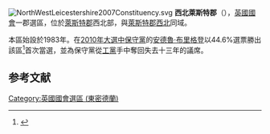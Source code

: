 [[File:NorthWestLeicestershire2007Constituency.svg|right]]
'''西北萊斯特郡'''（{{lang-en|North West Leicestershire}}），[[英國|英國]][[英國國會|國會]]一郡選區，位於[[萊斯特郡|萊斯特郡]]西北部，與[[萊斯特郡西北|萊斯特郡西北]]同域。

本區始設於1983年。在[[2010年英國大選|2010年大選中]][[保守黨_(英國)|保守黨]]的[[安德魯·布里格登|安德魯·布里格登]]以44.6%選票勝出該區<ref name="">{{cite news
|publisher=[[英國廣播公司|英國廣播公司]]
|date=2010年5月7日
|title=Election 2010/Constituency/North West Leicestershire
|url=http://news.bbc.co.uk/1/shared/election2010/results/constituency/d32.stm
|accessdate=2010年9月28日
|archive-date=2017年9月6日
|archive-url=https://web.archive.org/web/20170906042655/http://news.bbc.co.uk/1/shared/election2010/results/constituency/d32.stm
|dead-url=no
}}</ref>首次當選，並為保守黨從[[工黨_(英國)|工黨]]手中奪回失去十三年的議席。

==参考文献==
<div class="references-small">
<references></references>
</div>

{{DEFAULTSORT:North West Leicestershire (UK Parliament constituency)}}
[[Category:英國國會選區_(東密德蘭)|Category:英國國會選區 (東密德蘭)]]